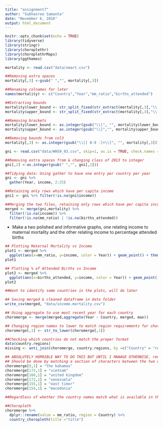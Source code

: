 ```yaml
---
title: "assignment7"
author: "Subhasree Samanta"
date: "November 6, 2016"
output: html_document
---
```


```r
knitr::opts_chunk$set(echo = TRUE)
library(tidyverse)
library(stringr)
library(choroplethr)
library(choroplethrMaps)
library(ggthemes)
```

    
    
```r
mortality <- read.csv("data/xmart.csv")

##Removing extra spaces
mortality[,3] <-gsub(" ","", mortality[,3]) 

##Renaming colnames for later
names(mortality) <- c("Country","Year","mm_ratio","births_attended")

##Extracting bounds
mortality$lower_bound <- str_split_fixed(str_extract(mortality[,3],"\\[[ 0-9 -]+\\]"), "-", 2)[,1]
mortality$upper_bound <- str_split_fixed(str_extract(mortality[,3],"\\[[ 0-9 -]+\\]"), "-", 2)[,2]

##Removing brackets
mortality$lower_bound <- as.integer(gsub("\\[", "", mortality$lower_bound))
mortality$upper_bound <- as.integer(gsub("\\]","", mortality$upper_bound))

##Removing bounds from col3
mortality[,3] <- as.integer(gsub("\\[[ 0-9 -]+\\]", "", mortality[,3]))
```

```r
gni <- read.csv("data/WHS9_93.csv", skip=1, as.is = TRUE, check.names = FALSE)

##Removing extra spaces from & changing class of 2013 to integer
gni[,2] <-as.integer(gsub(" ","", gni[,2]))

##Tidying data: Using gather to have one entry per country per year
gni <- gni %>%
  gather(Year, income, 2:25)
```

```r

##Retaining only rows which have per capita income
gni1 <- gni %>% filter(!is.na(gni$income))

##Merging the two files, retaining only rows which have per capita income & maternal mortality or attended births
merged <- merge(gni,mortality) %>%
  filter(!is.na(income)) %>%
  filter(!is.na(mm_ratio) | !is.na(births_attended))

```

- Make a two polished  and informative graphs, one relating income to maternal mortality and the other relating income to percentage attended births
```r

## Plotting Maternal Mortality vs Income
plot1 <- merged %>%
  ggplot(aes(x=mm_ratio, y=income, color = Year)) + geom_point() + theme_minimal() + scale_color_ptol() + labs(title ="Maternal Mortality Versus Gross National Income", y="Gross National Income", x="Maternal Mortality Ratio", color = "Year")
plot1

## Plotting % of Attended Births vs Income
plot2 <- merged %>%
  ggplot(aes(x=births_attended, y=income, color = Year)) + geom_point() + theme_minimal() + scale_color_ptol() + labs(title ="Attended Births vs Gross National Income", y="Gross National Income", x="% of Attended Births", color = "Year")
plot2

##Want to identify some countries in the plots, will do later
```


```r

## Saving merged & cleaned dataframe in data folder
write_csv(merged, "data/income.mortality.csv")
```


```r
## Using aggregate to use most recent year for each country
choromerge <- merge(merged,aggregate(Year ~ Country, merged, max))

## Changing region names to lower to match region requirements for choropleth
choromerge[,1] <- str_to_lower(choromerge[,1])

##Checking which countries do not match the proper format
data(country.regions)
missing <- anti_join(choromerge, country.regions, by =c("Country" = "region"))

## ABSOLUTELY HORRIBLE WAY TO DO THIS BUT UNTIL I MANAGE OTHERWISE, renaming some of the countries to follow the correct format.....
## Should be done by matching a section of characters between the two data frames and renaming the country names by the country.regions names -- I think. 
choromerge[8,1] = "the bahamas"
choromerge[173,1] = "vietnam"
choromerge[166,1] = "united kingdom"
choromerge[172,1] = "venezuela"
choromerge[155,1] = "east timor"
choromerge[154,1] = "macedonia"

##Regardless of whether the country names match what is available in the country.regions dataframe -- choropleth is saying that I'm missing more regions than are showing up in the missing dataframe??

##Choropleth
choromerge %>%
  dplyr::rename(value = mm_ratio, region = Country) %>%
  country_choropleth(title ="title")


```
